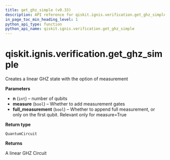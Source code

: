 ```yaml
---
title: get_ghz_simple (v0.33)
description: API reference for qiskit.ignis.verification.get_ghz_simple in qiskit v0.33
in_page_toc_min_heading_level: 1
python_api_type: function
python_api_name: qiskit.ignis.verification.get_ghz_simple
---
```


<span id="qiskit-ignis-verification-get-ghz-simple" />

# qiskit.ignis.verification.get\_ghz\_simple

<Function id="qiskit.ignis.verification.get_ghz_simple" isDedicatedPage={true} github="https://github.com/qiskit-community/qiskit-ignis/tree/stable/0.7/qiskit/ignis/verification/entanglement/linear.py" signature="get_ghz_simple(n, measure=True, full_measurement=True)">
  Creates a linear GHZ state with the option of measurement

  **Parameters**

  *   **n** (`int`) – number of qubits
  *   **measure** (`bool`) – Whether to add measurement gates
  *   **full\_measurement** (`bool`) – Whether to append full measurement, or only on the first qubit. Relevant only for measure=True

  **Return type**

  `QuantumCircuit`

  **Returns**

  A linear GHZ Circuit
</Function>

